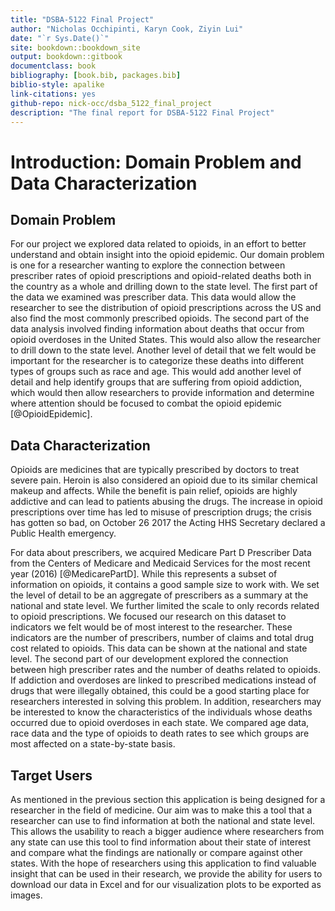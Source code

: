 ```yaml
--- 
title: "DSBA-5122 Final Project"
author: "Nicholas Occhipinti, Karyn Cook, Ziyin Lui"
date: "`r Sys.Date()`"
site: bookdown::bookdown_site
output: bookdown::gitbook
documentclass: book
bibliography: [book.bib, packages.bib]
biblio-style: apalike
link-citations: yes
github-repo: nick-occ/dsba_5122_final_project
description: "The final report for DSBA-5122 Final Project"
---
```


# Introduction: Domain Problem and Data Characterization

## Domain Problem

For our project we explored data related to opioids, in an effort to better understand and obtain insight into the opioid epidemic. Our domain problem is one for a researcher wanting to explore the connection between prescriber rates of opioid prescriptions and opioid-related deaths both in the country as a whole and drilling down to the state level. The first part of the data we examined was prescriber data. This data would allow the researcher to see the distribution of opioid prescriptions across the US and also find the most commonly prescribed opioids. The second part of the data analysis involved finding information about deaths that occur from opioid overdoses in the United States. This would also allow the researcher to drill down to the state level. Another level of detail that we felt would be important for the researcher is to categorize these deaths into different types of groups such as race and age. This would add another level of detail and help identify groups that are suffering from opioid addiction, which would then allow researchers to provide information and determine where attention should be focused to combat the opioid epidemic [@OpioidEpidemic].


## Data Characterization

Opioids are medicines that are typically prescribed by doctors to treat severe pain. Heroin is also considered an opioid due to its similar chemical makeup and affects. While the benefit is pain relief, opioids are highly addictive and can lead to patients abusing the drugs. The increase in opioid prescriptions over time has led to misuse of prescription drugs; the crisis has gotten so bad, on October 26 2017 the Acting HHS Secretary declared a Public Health emergency.

For data about prescribers, we acquired Medicare Part D Prescriber Data from the Centers of Medicare and Medicaid Services for the most recent year (2016) [@MedicarePartD].  While this represents a subset of information on opioids, it contains a good sample size to work with. We set the level of detail to be an aggregate of prescribers as a summary at the national and state level. We further limited the scale to only records related to opioid prescriptions. We focused our research on this dataset to indicators we felt would be of most interest to the researcher. These indicators are the number of prescribers, number of claims and total drug cost related to opioids. This data can be shown at the national and state level. The second part of our development explored the connection between high prescriber rates and the number of deaths related to opioids. If addiction and overdoses are linked to prescribed medications instead of drugs that were illegally obtained, this could be a good starting place for researchers interested in solving this problem. In addition, researchers may be interested to know the characteristics of the individuals whose deaths occurred due to opioid overdoses in each state. We compared age data, race data and the type of opioids to death rates to see which groups are most affected on a state-by-state basis.


## Target Users

As mentioned in the previous section this application is being designed for a researcher in the field of medicine.  Our aim was to make this a tool that a researcher can use to find information at both the national and state level.  This allows the usability to reach a bigger audience where researchers from any state can use this tool to find information about their state of interest and compare what the findings are nationally or compare against other states.  With the hope of researchers using this application to find valuable insight that can be used in their research, we provide the ability for users to download our data in Excel and for our visualization plots to be exported as images.



